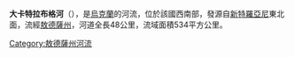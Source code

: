 '''大卡特拉布格河'''（{{lang-uk|Великий Катлабуг}}），是[[烏克蘭|烏克蘭]]的河流，位於該國西南部，發源自[[新特羅亞尼|新特羅亞尼]]東北面，流經[[敖德薩州|敖德薩州]]，河道全長48公里，流域面積534平方公里。

{{DEFAULTSORT:Великий Катлабуг}}
[[Category:敖德薩州河流|Category:敖德薩州河流]]


{{Ukraine-river-stub}}